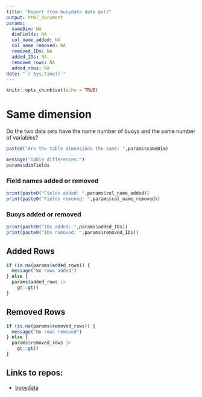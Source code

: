 ```yaml
---
title: "Report from buoydata data pull"
output: html_document
params: 
  sameDim: NA  
  dimFields: NA
  col_name_added: NA
  col_name_removed: NA
  removed_IDs: NA
  added_IDs: NA
  removed_rows: NA
  added_rows: NA
date: "`r Sys.time()`"
---
```


```r
knitr::opts_chunk$set(echo = TRUE)
```


# Same dimension

Do the two data sets have the name number of buoys and the same number of variables?

```r
paste0("Are the table dimensions the same: ",params$sameDim)
```

```r
message("Table differences:")
params$dimFields
```


### Field names added or removed

```r
print(paste0("Fields added: ",params$col_name_added))
print(paste0("Fields removed: ",params$col_name_removed))
```


### Buoys added or removed

```r

print(paste0("IDs added: ",params$added_IDs))
print(paste0("IDs removed: ",params$removed_IDs))
```

## Added Rows

```r
if (is.na(params$added_rows)) {
  message("No rows added")
} else {
  params$added_rows |>
    gt::gt()
}

```


## Removed Rows

```r
if (is.na(params$removed_rows)) {
  message("No rows removed")
} else {
  params$removed_rows |>
    gt::gt()
}
```


## Links to repos:

* [buoydata](https://github.com/NOAA-EDAB/buoydata)
